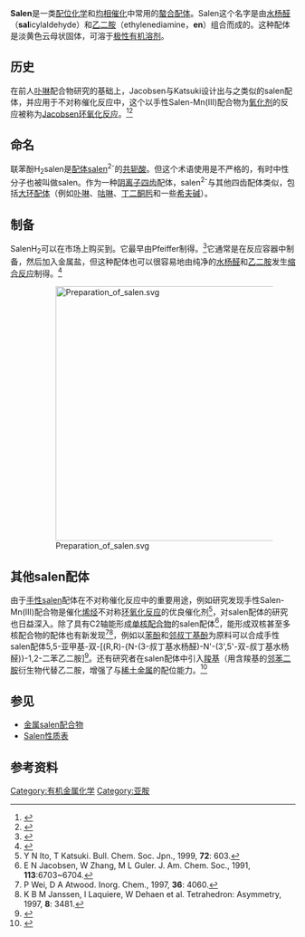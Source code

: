 {{chembox
| verifiedrevid = 450746497
|  ImageFile=Salen.jpg
|  ImageFile1=Salen structure.svg
|   ImageSize=200px
|  ImageFile2=Salen-3D-balls.png
|   ImageSize1=200px
|  IUPACName=
|  OtherNames= 2,2'-亚乙基双(亚甲基次氮基)联苯酚，N,N'-亚乙基双(水杨基亚胺)
|Section1= {{Chembox Identifiers
|  CASNo=94-93-9
|   CASNo_Ref = {{cascite|correct|CAS}}
|  PubChem=
|  SMILES=
  }}
|Section2= {{Chembox Properties
|  Formula=C<sub>16</sub>H<sub>16</sub>N<sub>2</sub>O<sub>2</sub>
|  MolarMass=268.31
|  Appearance=黄色固体
|  Density=
|  MeltingPt= {{convert|125.5|C|K}}
|  BoilingPt=
|  Solubility=有机溶剂
  }}
|Section3= {{Chembox Hazards
|  MainHazards=
|  FlashPt=
|  Autoignition=
  }}
}}
'''Salen'''是一类[[配位化学|配位化学]]和[[均相催化|均相催化]]中常用的[[螯合物|螯合]][[配体|配体]]。Salen这个名字是由[[水杨醛|水杨醛]]（'''sal'''icylaldehyde）和[[乙二胺|乙二胺]]（ethylenediamine，'''en'''）组合而成的。这种配体是淡黄色云母状固体，可溶于[[极性|极性]][[有机溶剂|有机溶剂]]。

==历史==
在前人[[卟啉|卟啉]]配合物研究的基础上，Jacobsen与Katsuki设计出与之类似的salen配体，并应用于不对称催化反应中，这个以手性Salen-Mn(III)配合物为[[氧化剂|氧化剂]]的反应被称为[[Jacobsen环氧化反应|Jacobsen环氧化反应]]。<ref name="zhang1990">{{cite journal en| journal = [[J._Am._Chem._Soc.|J. Am. Chem. Soc.]] | year = 1990 | volume = 112 | pages = 2801–2803 | doi = 10.1021/ja00163a052 | title = Enantioselective epoxidation of unfunctionalized olefins catalyzed by salen manganese complexes | author1 = Zhang, W | author2 = Loebach, J. L | author3 = Wilson, S. R | author4 = Jacobsen, E. N}}</ref><ref name="jacobsen1991">{{cite journal en | journal = [[J._Am._Chem._Soc.|J. Am. Chem. Soc.]] | year = 1991 | volume = 113 | pages = 7063–7064 | doi = 10.1021/ja00018a068  | title = Highly enantioselective epoxidation catalysts derived from 1,2-diaminocyclohexane  | author1 = Jacobsen, E. N  | author2 = Zhang, W  | author3 = Muci, A. R  | author4 = Ecker, J. R  | author5 = Deng, L}}</ref>

==命名==
联苯酚H<sub>2</sub>salen是[[配体|配体]]salen<sup>2-</sup>的[[共轭酸|共轭酸]]。但这个术语使用是不严格的，有时中性分子也被叫做salen。作为一种[[阴离子|阴离子]][[齿合度|四齿]]配体，salen<sup>2-</sup>与其他四齿配体类似，包括[[大环配体|大环配体]]（例如[[卟啉|卟啉]]、[[咕啉|咕啉]]、[[丁二酮肟|丁二酮肟]]和一些[[希夫碱|希夫碱]]）。

==制备==
SalenH<sub>2</sub>可以在市场上购买到。它最早由Pfeiffer制得。<ref>{{cite journal | author = P. Pfeiffer, E. Breith, E. Lübbe, T. Tsumaki| title = "Tricyclische orthokondensierte Nebenvalenzringe | journal = [[Justus_Liebig's_Annalen_der_Chemie|Justus Liebig's Annalen der Chemie]] | volume = 503 | pages = 84–130 | year = 1933 | doi = 10.1002/jlac.19335030106}}</ref>它通常是在反应容器中制备，然后加入金属盐，但这种配体也可以很容易地由纯净的[[水杨醛|水杨醛]]和[[乙二胺|乙二胺]]发生[[缩合反应|缩合反应]]制得。<ref>{{cite journal | author = Harvey Diehl, Clifford C. Hach | journal = [[Inorg._Synth.|Inorg. Synth.]] | year =  1950 | volume = 3 | pages = 196–201 | doi = 10.1002/9780470132340.ch53 | title = Bis(N,N' - Disalicylalethylenediamine) -μ - Aquodicobalt(II) | series = Inorganic Syntheses | isbn = 9780470132340}}</ref>

:[[File:Preparation_of_salen.svg|450px]]

==其他salen配体==
由于[[手性|手性]]salen配体在不对称催化反应中的重要用途，例如研究发现手性Salen-Mn(III)配合物是催化[[烯烃|烯烃]]不对称[[环氧化反应|环氧化反应]]的优良催化剂<ref>Y N Ito, T Katsuki. Bull. Chem. Soc. Jpn., 1999, '''72''': 603.</ref>，对salen配体的研究也日益深入。除了具有C2轴能形成[[单核配合物|单核配合物]]的salen配体<ref>E N Jacobsen, W Zhang, M L Guler. J. Am. Chem. Soc., 1991, '''113''':6703~6704.</ref>，能形成双核甚至多核配合物的配体也有新发现<ref>P Wei, D A Atwood. Inorg. Chem., 1997, '''36''': 4060.</ref><ref>K B M Janssen, I Laquiere, W Dehaen et al. Tetrahedron: Asymmetry, 1997, '''8''': 3481.</ref>，例如以[[苯酚|苯酚]]和[[邻叔丁基酚|邻叔丁基酚]]为原料可以合成手性salen配体5,5-亚甲基-双-[(R,R)<nowiki>-{</nowiki>N-(3-叔丁基水杨醛)-N'-(3',5'-双-叔丁基水杨醛)<nowiki>}-</nowiki>1,2-二苯乙二胺]<ref>{{cite journal|author=孙杨、唐宁|title=一种新型手性二聚Salen配体的合成|journal=化学通报|year=2004|volume=67|accessdate=2011-10-04}}</ref>。还有研究者在salen配体中引入[[羧基|羧基]]（用含羧基的[[邻苯二胺|邻苯二胺]]衍生物代替乙二胺，增强了与[[稀土金属|稀土金属]]的配位能力。<ref>{{cite journal|author=高勇、张敏、杨亚婷、徐习亮|title=新型salen配体的合成|journal=延安大学学报|volume=27|issue=1|pages=P46-47|accessdate=2011-10-04|date=2008年3月}}</ref>

==参见==
* [[金属salen配合物|金属salen配合物]]
* [[Salen性质表|Salen性质表]]

==参考资料==
{{reflist}}

[[Category:有机金属化学|Category:有机金属化学]]
[[Category:亚胺|Category:亚胺]]